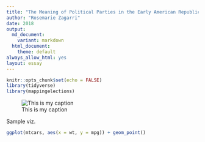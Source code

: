 ```yaml
---
title: "The Meaning of Political Parties in the Early American Republic"
author: "Rosemarie Zagarri"
date: 2018
output:
  md_document:
    variant: markdown
  html_document:
    theme: default
always_allow_html: yes
layout: essay
---
```


```r
knitr::opts_chunk$set(echo = FALSE)
library(tidyverse)
library(mappingelections)
```

![This is my caption](filename.png)

Sample viz.

```r
ggplot(mtcars, aes(x = wt, y = mpg)) + geom_point()
```

